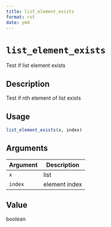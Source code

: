 ```yaml
--- 
title: list_element_exists 
format: rst 
date: ymd 
--- 
```

# `list_element_exists`

Test if list element exists


## Description

Test if nth element of list exists


## Usage

```r
list_element_exists(x, index)
```


## Arguments

Argument      |Description
------------- |----------------
`x`     |     list
`index`     |     element index


## Value

boolean


